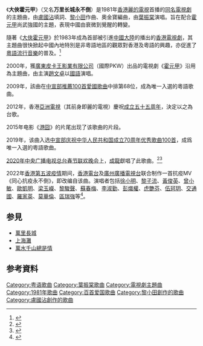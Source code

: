 {{Infobox song
| album    = 
| name     = 大俠霍元甲（'''万里长城永不倒'''）
| cover    = 
| format   = 
| artist   = [[葉振棠|葉振棠]]（粵語）
| composer = [[黎小田|黎小田]]
| lyricist = [[盧國沾|盧國沾]]
| arranger = 奧金寶
| studio   = 
| producer = 
| type     = song
| genre    = 
| language = 
| label    = [[EMI|EMI]]
| released = 1981年
| length   = 
| misc     = 
}}
《'''大俠霍元甲'''》（又名'''万里长城永不倒'''）是1981年[[香港|香港]][[麗的電視|麗的電視]]首播的[[大俠霍元甲|同名電視劇]]的主題曲，由[[盧國沾|盧國沾]]填詞、[[黎小田|黎小田]]作曲、奧金寶編曲，由[[葉振棠|葉振棠]]演唱。旨在配合[[霍元甲|霍元甲]]尚武強國的主題，表現中國由衰微到覺醒的轉變。

隨著《[[大俠霍元甲|大俠霍元甲]]》於1983年成為首部被引進[[中國大陸|中國大陸]]的播出的[[香港電視劇|香港電視劇]]，其主題曲很快掀起中國內地特別是非粵語地區的觀眾對香港及粵語的興趣，亦促進了[[粵語流行音樂|粵語流行音樂]]的普及。<ref>{{Cite web |url=http://ent.qq.com/a/20090901/000512.htm |title=电视剧《霍元甲》主题歌《万里长城永不倒》 |access-date=2011-07-26 |archive-date=2017-01-01 |archive-url=https://web.archive.org/web/20170101011054/http://ent.qq.com/a/20090901/000512.htm |dead-url=no }}</ref>

2000年，獲[[廣東皮卡王影業有限公司|廣東皮卡王影業有限公司]]（國際PKW）出品的電視劇《[[霍元甲_(2000年電視劇)|霍元甲]]》沿用為主題曲，由主演[[趙文卓|趙文卓]]以[[國語|國語]]演唱。

2009年，該曲在[[中宣部推薦100首愛國歌曲|中宣部推薦100首愛國歌曲]]中排第68位，成為唯一入選的粵語歌曲。

2012年，香港[[亞洲電視|亞洲電視]]（其前身即麗的電視）慶祝[[亞洲電視五十五周年|成立五十五周年]]，決定以之為台歌。

2015年电影《[[港囧|港囧]]》的片尾出现了该歌曲的片段。

2019年，该曲入选[[中共中央宣传部|中宣部]][[庆祝中华人民共和国成立70周年优秀歌曲100首|庆祝中华人民共和国成立70周年优秀歌曲100首]]，成爲唯一入選的粵語歌曲。

[[2020年中央广播电视总台春节联欢晚会|2020年中央广播电视总台春节联欢晚会]]上，[[成龍|成龍]]獻唱了此歌曲。<ref>{{Cite web |title=成龍央視春晚獻唱 |url=http://tv.cctv.com/2020/01/25/VIDEB3iRMJLfG7dhxG9jAq9X200125.shtml |publisher=中央广播电视总台 |access-date=2020-03-10 |archive-date=2020-10-22 |archive-url=https://web.archive.org/web/20201022074406/http://tv.cctv.com/2020/01/25/VIDEB3iRMJLfG7dhxG9jAq9X200125.shtml |dead-url=no }}</ref><ref>{{Cite web  |title=成龍春晚獻唱  |url=http://tv.cctv.com/2020/01/25/VIDEB3iRMJLfG7dhxG9jAq9X200125.shtml  |publisher=中央广播电视总台  |access-date=2020-03-10  |archive-date=2020-10-22  |archive-url=https://web.archive.org/web/20201022074406/http://tv.cctv.com/2020/01/25/VIDEB3iRMJLfG7dhxG9jAq9X200125.shtml  |dead-url=no  }}</ref>

2022年[[2019冠状病毒病香港疫情|香港第五波疫情]]期间，[[香港電台|香港電台]]及[[廣州廣播電視台|廣州廣播電視台]]联合制作一首抗疫MV《同心抗疫永不倒》，即改编自该曲。演唱者包括[[徐小明_(香港)|徐小明]]、[[黎子流|黎子流]]、[[黄俊英_(演员)|黃俊英]]、[[曾小敏|曾小敏]]、[[歐凱明|歐凱明]]、[[梁玉嶸|梁玉嶸]]、[[黎駿聲|黎駿聲]]、[[蘇春梅|蘇春梅]]、[[李淑勤|李淑勤]]、[[彭熾權|彭熾權]]、[[虎艷芬|虎艷芬]]、[[伍珂玥|伍珂玥]]、[[交通國|交通國]]、[[羅家英|羅家英]]、[[莫華倫|莫華倫]]、[[區瑞強|區瑞強]]等<ref>{{cite news |title=同心抗疫｜灣區抗疫打氣行動MV《同心抗疫永不倒》 |url=https://www.wenweipo.com/a/202203/28/AP624157cae4b036dce9a308bc.html |accessdate=2022-04-27 |work=香港文匯網 |language=zh-HK |archive-date=2022-04-27 |archive-url=https://web.archive.org/web/20220427164541/https://www.wenweipo.com/a/202203/28/AP624157cae4b036dce9a308bc.html }}</ref>。

==参見==
* [[萬里長城|萬里長城]]
* [[上海灘_(歌曲)|上海灘]]
* [[萬水千山總是情|萬水千山總是情]]

==参考資料==
{{Reflist}}

{{中宣部推荐100首爱国歌曲}}

[[Category:粤语歌曲|Category:粤语歌曲]]
[[Category:葉振棠歌曲|Category:葉振棠歌曲]]
[[Category:電視劇主題曲|Category:電視劇主題曲]]
[[Category:1981年歌曲|Category:1981年歌曲]]
[[Category:百首爱国歌曲|Category:百首爱国歌曲]]
[[Category:黎小田創作的歌曲|Category:黎小田創作的歌曲]]
[[Category:盧國沾創作的歌曲|Category:盧國沾創作的歌曲]]